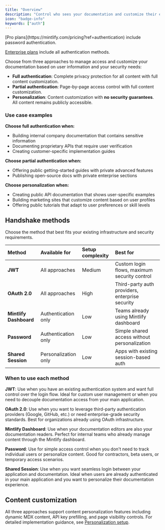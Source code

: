 ```yaml
---
title: "Overview"
description: "Control who sees your documentation and customize their experience"
icon: "badge-info"
keywords: ["auth"]
---
```


<Info>
  [Pro plans](https://mintlify.com/pricing?ref=authentication) include password authentication.

  [Enterprise plans](https://mintlify.com/pricing?ref=authentication) include all authentication methods.
</Info>


Choose from three approaches to manage access and customize your documentation based on user information and your security needs:

- **Full authentication**: Complete privacy protection for all content with full content customization.
- **Partial authentication**: Page-by-page access control with full content customization.
- **Personalization**: Content customization with **no security guarantees**. All content remains publicly accessible.

### Use case examples

**Choose full authentication when:**
- Building internal company documentation that contains sensitive information
- Documenting proprietary APIs that require user verification
- Creating customer-specific implementation guides

**Choose partial authentication when:**
- Offering public getting-started guides with private advanced features
- Publishing open-source docs with private enterprise sections

**Choose personalization when:**
- Creating public API documentation that shows user-specific examples
- Building marketing sites that customize content based on user profiles
- Offering public tutorials that adapt to user preferences or skill levels

## Handshake methods

Choose the method that best fits your existing infrastructure and security requirements.

| Method | Available for | Setup complexity | Best for |
|:-------|:--------------|:-----------------|:----------|
| **JWT** | All approaches | Medium | Custom login flows, maximum security control |
| **OAuth 2.0** | All approaches | High | Third-party auth providers, enterprise security |
| **Mintlify Dashboard** | Authentication only | Low | Teams already using Mintlify dashboard |
| **Password** | Authentication only | Low | Simple shared access without personalization |
| **Shared Session** | Personalization only | Low | Apps with existing session-based auth |

### When to use each method

**JWT**: Use when you have an existing authentication system and want full control over the login flow. Ideal for custom user management or when you need to decouple documentation access from your main application.

**OAuth 2.0**: Use when you want to leverage third-party authentication providers (Google, GitHub, etc.) or need enterprise-grade security standards. Best for organizations already using OAuth infrastructure.

**Mintlify Dashboard**: Use when your documentation editors are also your documentation readers. Perfect for internal teams who already manage content through the Mintlify dashboard.

**Password**: Use for simple access control when you don't need to track individual users or personalize content. Good for contractors, beta users, or temporary access scenarios.

**Shared Session**: Use when you want seamless login between your application and documentation. Ideal when users are already authenticated in your main application and you want to personalize their documentation experience.

## Content customization

All three approaches support content personalization features including dynamic MDX content, API key prefilling, and page visibility controls. For detailed implementation guidance, see [Personalization setup](/authentication-personalization/personalization-setup).

